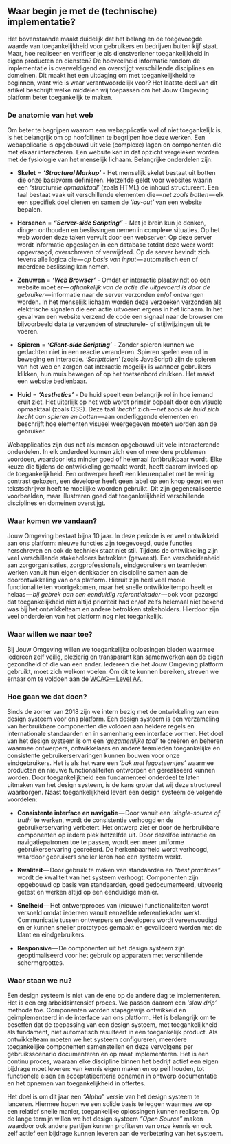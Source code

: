 ## Waar begin je met de (technische) implementatie?

Het bovenstaande maakt duidelijk dat het belang en de toegevoegde waarde van toegankelijkheid voor gebruikers en bedrijven buiten kijf staat. Maar, hoe realiseer en verifieer je als dienstverlener toegankelijkheid in eigen producten en diensten? De hoeveelheid informatie rondom de implementatie is overweldigend en overstijgt verschillende disciplines en domeinen. Dit maakt het een uitdaging om met toegankelijkheid te beginnen, want wie is waar verantwoordelijk voor? Het laatste deel van dit artikel beschrijft welke middelen wij toepassen om het Jouw Omgeving platform beter toegankelijk te maken.

### De anatomie van het web

Om beter te begrijpen waarom een webapplicatie wel of niet toegankelijk is, is het belangrijk om op hoofdlijnen te begrijpen hoe deze werken. Een webapplicatie is opgebouwd uit vele (complexe) lagen en componenten die met elkaar interacteren. Een website kan in dat opzicht vergeleken worden met de fysiologie van het menselijk lichaam. Belangrijke onderdelen zijn:

- **Skelet** = **_‘Structural Markup’_** - Het menselijk skelet bestaat uit botten die onze basisvorm definiëren. Hetzelfde geldt voor websites waarin een _‘structurele opmaaktaal’_ (zoals HTML) de inhoud structureert. Een taal bestaat vaak uit verschillende elementen die — *net zoals botten* — elk een specifiek doel dienen en samen de _‘lay-out’_ van een website bepalen.

- **Hersenen** = **_“Server-side Scripting”_** - Met je brein kun je denken, dingen onthouden en beslissingen nemen in complexe situaties. Op het web worden deze taken vervult door een webserver. Op deze server wordt informatie opgeslagen in een database totdat deze weer wordt opgevraagd, overschreven of verwijderd. Op de server bevindt zich tevens alle logica die — *op basis van input* — automatisch een of meerdere beslissing kan nemen.

- **Zenuwen** = **_‘Web Browser’_** - Omdat er interactie plaatsvindt op een website moet er — *afhankelijk van de actie die uitgevoerd is door de gebruiker* — informatie naar de server verzonden en/of ontvangen worden. In het menselijk lichaam worden deze verzoeken verzonden als elektrische signalen die een actie uitvoeren ergens in het lichaam. In het geval van een website verzend de code een signaal naar de browser om bijvoorbeeld data te verzenden of structurele- of stijlwijzingen uit te voeren.

- **Spieren** = **_‘Client-side Scripting’_** - Zonder spieren kunnen we gedachten niet in een reactie veranderen. Spieren spelen een rol in beweging en interactie. _‘Scripttalen’_ (zoals JavaScript) zijn de spieren van het web en zorgen dat interactie mogelijk is wanneer gebruikers klikken, hun muis bewegen of op het toetsenbord drukken. Het maakt een website bedienbaar.

- **Huid** = **_‘Aesthetics’_** - De huid speelt een belangrijk rol in hoe iemand eruit ziet. Het uiterlijk op het web wordt primair bepaalt door een visuele opmaaktaal (zoals CSS). Deze taal _‘hecht’_ zich — *net zoals de huid zich hecht aan spieren en botten* — aan onderliggende elementen en beschrijft hoe elementen visueel weergegeven moeten worden aan de gebruiker.

Webapplicaties zijn dus net als mensen opgebouwd uit vele interacterende onderdelen. In elk onderdeel kunnen zich een of meerdere problemen voordoen, waardoor iets minder goed of helemaal (on)bruikbaar wordt. Elke keuze die tijdens de ontwikkeling gemaakt wordt, heeft daarom invloed op de toegankelijkheid. Een ontwerper heeft een kleurenpallet met te weinig contrast gekozen, een developer heeft geen label op een knop gezet en een tekstschrijver heeft te moeilijke woorden gebruikt. Dit zijn gegeneraliseerde voorbeelden, maar illustreren goed dat toegankelijkheid verschillende disciplines en domeinen overstijgt.

### Waar komen we vandaan?

Jouw Omgeving bestaat bijna 10 jaar. In deze periode is er veel ontwikkeld aan ons platform: nieuwe functies zijn toegevoegd, oude functies herschreven en ook de techniek staat niet stil. Tijdens de ontwikkeling zijn veel verschillende stakeholders betrokken (geweest). Een verscheidenheid aan zorgorganisaties, zorgprofessionals, eindgebruikers en teamleden werken vanuit hun eigen denkkader en discipline samen aan de doorontwikkeling van ons platform. Hieruit zijn heel veel mooie functionaliteiten voortgekomen, maar het snelle ontwikkeltempo heeft er helaas — *bij gebrek aan een eenduidig referentiekader* — ook voor gezorgd dat toegankelijkheid niet altijd prioriteit had en/of zelfs helemaal niet bekend was bij het ontwikkelteam en andere betrokken stakeholders. Hierdoor zijn veel onderdelen van het platform nog niet toegankelijk.

### Waar willen we naar toe?

Bij Jouw Omgeving willen we toegankelijke oplossingen bieden waarmee iedereen zelf veilig, plezierig en transparant kan samenwerken aan de eigen gezondheid of die van een ander. Iedereen die het Jouw Omgeving platform gebruikt, moet zich welkom voelen. Om dit te kunnen bereiken, streven we ernaar om te voldoen aan de [WCAG — Level AA.](https://www.w3.org/TR/WCAG21/)

### Hoe gaan we dat doen?

Sinds de zomer van 2018 zijn we intern bezig met de ontwikkeling van een design systeem voor ons platform. Een design systeem is een verzameling van herbruikbare componenten die voldoen aan heldere regels en internationale standaarden en in samenhang een interface vormen. Het doel van het design systeem is om een _‘gezamenlijke taal’_ te creëren en beheren waarmee ontwerpers, ontwikkelaars en andere teamleden toegankelijke en consistente gebruikerservaringen kunnen bouwen voor onze eindgebruikers. Het is als het ware een _‘bak met legosteentjes’_ waarmee producten en nieuwe functionaliteiten ontworpen en gerealiseerd kunnen worden. Door toegankelijkheid een fundamenteel onderdeel te laten uitmaken van het design systeem, is de kans groter dat wij deze structureel waarborgen. Naast toegankelijkheid levert een design systeem de volgende voordelen:

- **Consistente interface en navigatie** — Door vanuit een ‘_single-source of truth’_ te werken, wordt de consistentie verhoogd en de gebruikerservaring verbetert. Het ontwerp ziet er door de herbruikbare componenten op iedere plek hetzelfde uit. Door dezelfde interactie en navigatiepatronen toe te passen, wordt een meer uniforme gebruikerservaring gecreëerd. De herkenbaarheid wordt verhoogd, waardoor gebruikers sneller leren hoe een systeem werkt.

- **Kwaliteit** — Door gebruik te maken van standaarden en _“best practices”_ wordt de kwaliteit van het systeem verhoogt. Componenten zijn opgebouwd op basis van standaarden, goed gedocumenteerd, uitvoerig getest en werken altijd op een eenduidige manier.

- **Snelheid** — Het ontwerpproces van (nieuwe) functionaliteiten wordt versneld omdat iedereen vanuit eenzelfde referentiekader werkt. Communicatie tussen ontwerpers en developers wordt vereenvoudigd en er kunnen sneller prototypes gemaakt en gevalideerd worden met de klant en eindgebruikers.

- **Responsive** — De componenten uit het design systeem zijn geoptimaliseerd voor het gebruik op apparaten met verschillende schermgroottes.

### Waar staan we nu?

Een design systeem is niet van de ene op de andere dag te implementeren. Het is een erg arbeidsintensief proces. We passen daarom een _‘slow drip’_ methode toe. Componenten worden stapsgewijs ontwikkeld en geïmplementeerd in de interface van ons platform. Het is belangrijk om te beseffen dat de toepassing van een design systeem, met toegankelijkheid als fundament, niet automatisch resulteert in een toegankelijk product. Als ontwikkelteam moeten we het systeem configureren, meerdere toegankelijke componenten samenstellen en deze vervolgens per gebruiksscenario documenteren en op maat implementeren. Het is een continu proces, waaraan elke discipline binnen het bedrijf actief een eigen bijdrage moet leveren: van kennis eigen maken en op peil houden, tot functionele eisen en acceptatiecriteria opnemen in ontwerp documentatie en het opnemen van toegankelijkheid in offertes.

Het doel is om dit jaar een _“Alpha”_ versie van het design systeem te lanceren. Hiermee hopen we een solide basis te leggen waarmee we op een relatief snelle manier, toegankelijke oplossingen kunnen realiseren. Op de lange termijn willen we het design systeem _“Open Source”_ maken waardoor ook andere partijen kunnen profiteren van onze kennis en ook zelf actief een bijdrage kunnen leveren aan de verbetering van het systeem.
